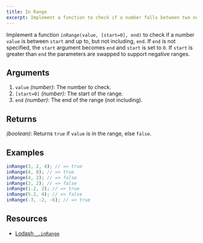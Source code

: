 ```yaml
---
title: In Range
excerpt: Implement a function to check if a number falls between two numbers
---
```


Implement a function `inRange(value, [start=0], end)` to check if a number `value` is between `start` and up to, but not including, `end`. If `end` is not specified, the `start` argument becomes `end` and `start` is set to `0`. If `start` is greater than `end` the parameters are swapped to support negative ranges.

## Arguments

1. `value` _(number)_: The number to check.
1. `[start=0]` _(number)_: The start of the range.
1. `end` _(number)_: The end of the range (not including).

## Returns

_(boolean)_: Returns `true` if `value` is in the range, else `false`.

## Examples

```js
inRange(3, 2, 4); // => true
inRange(4, 8); // => true
inRange(4, 2); // => false
inRange(2, 2); // => false
inRange(1.2, 2); // => true
inRange(5.2, 4); // => false
inRange(-3, -2, -6); // => true
```

## Resources

- [Lodash `_.inRange`](https://lodash.com/docs/#inRange)
